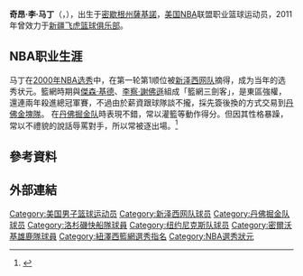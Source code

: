 {{noteTA
|G1=NBA
|T=zh-cn:凯尼恩·马丁; zh-tw:肯楊·馬丁; zh-hk:奇昂·馬田;
|1=zh-cn:凯尼恩; zh-tw:肯楊; zh-hk:奇昂; 
}}
{{Infobox NBA biography
| name = 凯尼恩·马丁<br />Kenyon Martin
| image = Kenyon Martin Nuggets.jpg
| height_ft       = 6
| height_in       = 9
| weight_lb       = 234
| team            = 
| position        = 
| league          = 
| nationality = {{USA}}
| nationality_2 =
| birth_date = {{Birth date and age|mf=yes|1977|12|30}}
| birth_place ={{USA}}[[密歇根州|密歇根州]][[萨吉诺_(密歇根州)|萨吉诺]] 
| death_date = 
| death_place = 
| highschool = 
| college = [[辛辛那提大学|辛辛那提大学]]
| draft_year      = 2000
| draft_round     = 1
| draft_pick      = 1
| draft_team      = [[布鲁克林篮网|新泽西篮网]]
| career_start    = 2000
| career_end      = 2015
| years1          = {{nbay|2000|start}}–{{nbay|2003|end}}
| team1           = [[布鲁克林篮网|新泽西篮网]]
| years2          = {{nbay|2004|start}}–{{nbay|2010|end}}
| team2           = [[丹佛掘金|丹佛掘金]]
| years3          = [[2011–12_CBA_season|2011]]
| team3           = [[新疆飞虎篮球俱乐部|新疆飞虎]]
| years4          = {{nbay|2011|end}}
| team4           = [[洛杉矶快船|洛杉矶快船]]
| years5          = {{nbay|2012|end}}–{{nbay|2013|end}}
| team5           = [[纽约尼克斯|纽约尼克斯]]
| years6          = {{nbay|2014|end}}
| team6           = [[密尔沃基雄鹿|密尔沃基雄鹿]]
| awards = 
* 入選[[NBA全明星賽|NBA全明星賽]]（{{nasg|2004}}）
* [[NBA最佳新秀陣容|NBA最佳新秀第一隊]]（{{nbay|2000|end}}）
| halloffame = 
}}
{{世大運獎牌記錄
|項目=籃球
|a1=1999
|b1=1
}}
'''奇昂·李·马丁'''（{{lang-en|'''Kenyon Lee Martin'''}}，{{bd|1977年|12月30日||}}），出生于[[密歇根州|密歇根州]][[薩基諾|薩基諾]]，[[美国|美国]][[NBA|NBA]]联盟职业篮球运动员，2011年曾效力于[[新疆飞虎篮球俱乐部|新疆飞虎篮球俱乐部]]。

==NBA职业生涯==
马丁在[[2000年NBA选秀|2000年NBA选秀]]中，在第一轮第1顺位被[[新泽西网队|新泽西网队]]摘得，成为当年的选秀状元。籃網時期與[[傑森·基德|傑森·基德]]、[[李察·謝佛遜|李察·謝佛遜]]組成「籃網三劍客」，是東區強權，還連兩年殺進總冠軍賽，不過由於薪資跟球隊談不攏，採先簽後換的方式交易到[[丹佛金塊隊|丹佛金塊隊]]。
在[[丹佛掘金队|丹佛掘金队]]時表現不錯，常以灌籃等動作得分。但因其性格暴躁，常以不禮貌的說話辱罵對手，所以常被逐出場。<ref>{{Cite web |url=http://nba.sports.sina.com.cn/player.php?id=3400 |title=肯扬·马丁新浪球员数据库 |accessdate=2010-09-26 |archive-date=2011-01-07 |archive-url=https://web.archive.org/web/20110107104830/http://nba.sports.sina.com.cn/player.php?id=3400 |dead-url=no }}</ref>

== 參考資料 ==
{{Reflist}}

== 外部連結 ==

{{NABC年度最佳球员}}
{{NABC年度最佳防守球员}}
{{阿道夫·鲁普奖获得者}}
{{奥斯卡·罗伯逊奖}}
{{奈史密斯学院年度最佳男子球员}}
{{约翰·R·伍登年度最佳男子球员}}
{{美联社大学篮球年度最佳男子球员}}
{{体育新闻大学篮球年度最佳男子球员}}
{{2000 NBA Draft}}
{{NBA NumberOne Draft Picks}}

{{Authority control}}
{{DEFAULTSORT:Martin, Kenyon}}
[[Category:美国男子篮球运动员|Category:美国男子篮球运动员]]
[[Category:新泽西网队球员|Category:新泽西网队球员]]
[[Category:丹佛掘金队球员|Category:丹佛掘金队球员]]
[[Category:洛杉磯快船隊球員|Category:洛杉磯快船隊球員]]
[[Category:纽约尼克斯队球员|Category:纽约尼克斯队球员]]
[[Category:密爾沃基雄鹿隊球員|Category:密爾沃基雄鹿隊球員]]
[[Category:紐澤西籃網選秀指名|Category:紐澤西籃網選秀指名]]
[[Category:NBA選秀狀元|Category:NBA選秀狀元]]